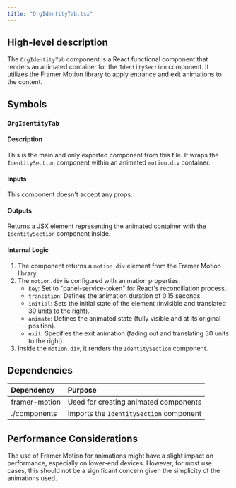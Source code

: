 ```yaml
---
title: "OrgIdentityTab.tsx"
---
```


## High-level description
The `OrgIdentityTab` component is a React functional component that renders an animated container for the `IdentitySection` component. It utilizes the Framer Motion library to apply entrance and exit animations to the content.

## Symbols

### `OrgIdentityTab`
#### Description
This is the main and only exported component from this file. It wraps the `IdentitySection` component within an animated `motion.div` container.

#### Inputs
This component doesn't accept any props.

#### Outputs
Returns a JSX element representing the animated container with the `IdentitySection` component inside.

#### Internal Logic
1. The component returns a `motion.div` element from the Framer Motion library.
2. The `motion.div` is configured with animation properties:
   - `key`: Set to "panel-service-token" for React's reconciliation process.
   - `transition`: Defines the animation duration of 0.15 seconds.
   - `initial`: Sets the initial state of the element (invisible and translated 30 units to the right).
   - `animate`: Defines the animated state (fully visible and at its original position).
   - `exit`: Specifies the exit animation (fading out and translating 30 units to the right).
3. Inside the `motion.div`, it renders the `IdentitySection` component.

## Dependencies
| Dependency | Purpose |
|:-----------|:--------|
| framer-motion | Used for creating animated components |
| ./components | Imports the `IdentitySection` component |

## Performance Considerations
The use of Framer Motion for animations might have a slight impact on performance, especially on lower-end devices. However, for most use cases, this should not be a significant concern given the simplicity of the animations used.